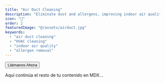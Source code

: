 ```yaml
---
title: "Air Duct Cleaning"
description: "Eliminate dust and allergens, improving indoor air quality and energy efficiency."
icon: "💨"
order: 2
featuredImage: "@/assets/airduct.jpg"
keywords:
  - "air duct cleaning"
  - "HVAC cleaning"
  - "indoor air quality"
  - "allergen removal"
---
```



<Section
  heading={[
    {
      text: 'Hablamos Español',
      tagName: 'h2',
      class: 'h2 text-bg uppercase py-[var(--spacing-sm)]',
    },
  ]}
  description="Nuestro equipo habla español para que su experiencia sea más cómoda y clara."
>
  <Button href="tel:732-123-4567" variant="primary">
    Llámanos Ahora
  </Button>
</Section>

Aquí continúa el resto de tu contenido en MDX…
